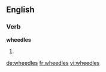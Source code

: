 ==English==

===Verb===
'''wheedles'''

# {{en-third-person singular of|wheedle}}

[[de:wheedles]]
[[fr:wheedles]]
[[vi:wheedles]]